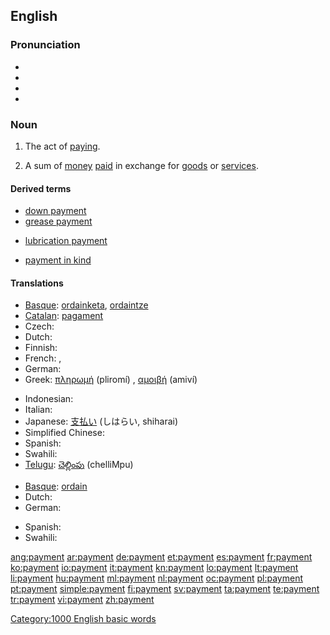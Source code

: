 ==English==
{{wikipedia|dab=payment}}

===Pronunciation===
* {{SAMPA|/"peI_^m@nt/}}
* {{IPA|/'peɪ̯mənt/}}
* {{enPR|pāmĕnt}}
* {{audio|en-us-payment.ogg|Audio (US)}}

===Noun===
{{en-noun|s|-}}

# {{uncountable}} The act of [[pay]]ing.
# {{countable}} A sum of [[money]] [[pay|paid]] in exchange for [[goods]] or [[service]]s.

====Derived terms====
{{rel-top3|Terms derived from "payment"}}
* [[down payment]]
* [[grease payment]]
{{rel-mid3}}
* [[lubrication payment]]
{{rel-mid3}}
* [[payment in kind]]
{{rel-bottom}}

====Translations====
{{trans-top|the act of paying}}
* [[Basque]]: [[ordainketa]], [[ordaintze]]
* [[Catalan]]: [[pagament]] {{m}}
* Czech: {{t-|cs|platba|f}}
* Dutch: {{t+|nl|betaling|f}}
* Finnish: {{t+|fi|maksu}}
* French: {{t+|fr|paiement|m}}, {{t+|fr|payement|m}}
* German: {{t+|de|Bezahlung|f}}
* Greek: [[πληρωμή]] (pliromí) {{f}}, [[αμοιβή]] (amiví) {{f}}
{{trans-mid}}
* Indonesian: {{t+|id|bayar|alt=pembayaran|xs=Indonesian}}
* Italian: {{t+|it|pagamento|m}}
* Japanese: [[支払い]] (しはらい, shiharai)
* Simplified Chinese: {{tø|zh-cn|付款}}
* Spanish: {{t-|es|pago}}
* Swahili: {{t+|sw|malipo|xs=Swahili}}
* [[Telugu]]: [[చెల్లింపు]] (chelliMpu)
{{trans-bottom}}

{{trans-top|a sum of money paid in exchange for goods or services}}
* [[Basque]]: [[ordain]]
* Dutch: {{t+|nl|uitbetaling|f}}
* German: {{t+|de|Zahlung|f}}
{{trans-mid}}
* Spanish: {{t-|es|pago|m}}
* Swahili: {{t+|sw|malipo|xs=Swahili}}
{{trans-bottom}}

[[Category:1000 English basic words]]

[[ang:payment]]
[[ar:payment]]
[[de:payment]]
[[et:payment]]
[[es:payment]]
[[fr:payment]]
[[ko:payment]]
[[io:payment]]
[[it:payment]]
[[kn:payment]]
[[lo:payment]]
[[lt:payment]]
[[li:payment]]
[[hu:payment]]
[[ml:payment]]
[[nl:payment]]
[[oc:payment]]
[[pl:payment]]
[[pt:payment]]
[[simple:payment]]
[[fi:payment]]
[[sv:payment]]
[[ta:payment]]
[[te:payment]]
[[tr:payment]]
[[vi:payment]]
[[zh:payment]]
